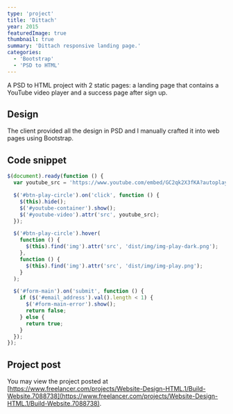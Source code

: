 ```yaml
---
type: 'project'
title: 'Dittach'
year: 2015
featuredImage: true
thumbnail: true
summary: 'Dittach responsive landing page.'
categories:
  - 'Bootstrap'
  - 'PSD to HTML'
---
```


A PSD to HTML project with 2 static pages: a landing page that contains a YouTube video player and a success page after sign up.

## Design

The client provided all the design in PSD and I manually crafted it into web pages using Bootstrap.

## Code snippet

```javascript
$(document).ready(function () {
  var youtube_src = 'https://www.youtube.com/embed/GC2qk2X3fKA?autoplay=1';

  $('#btn-play-circle').on('click', function () {
    $(this).hide();
    $('#youtube-container').show();
    $('#youtube-video').attr('src', youtube_src);
  });

  $('#btn-play-circle').hover(
    function () {
      $(this).find('img').attr('src', 'dist/img/img-play-dark.png');
    },
    function () {
      $(this).find('img').attr('src', 'dist/img/img-play.png');
    }
  );

  $('#form-main').on('submit', function () {
    if ($('#email_address').val().length < 1) {
      $('#form-main-error').show();
      return false;
    } else {
      return true;
    }
  });
});
```

## Project post

You may view the project posted at [https://www.freelancer.com/projects/Website-Design-HTML.1/Build-Website.7088738](https://www.freelancer.com/projects/Website-Design-HTML.1/Build-Website.7088738).
